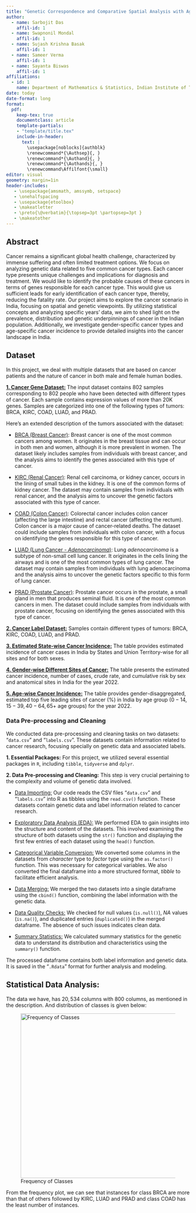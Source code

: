 ```yaml
---
title: "Genetic Correspondence and Comparative Spatial Analysis with Age and Gender Specification of ICMR Data on Cancer Incidence in India"
author:
  - name: Sarbojit Das
    affil-id: 1
  - name: Swapnonil Mondal
    affil-id: 1
  - name: Sujash Krishna Basak
    affil-id: 1 
  - name: Sameer Verma
    affil-id: 1
  - name: Sayanta Biswas
    affil-id: 1
affiliations:
  - id: 1
    name: Department of Mathematics & Statistics, Indian Institute of Technology Kanpur, India
date: today
date-format: long
format: 
  pdf:
    keep-tex: true
    documentclass: article
    template-partials: 
    - "template/title.tex"
    include-in-header:
      text: |
        \usepackage[noblocks]{authblk}
        \renewcommand*{\Authsep}{, }
        \renewcommand*{\Authand}{, }
        \renewcommand*{\Authands}{, }
        \renewcommand\Affilfont{\small}
editor: visual
geometry: margin=1in
header-includes:
   - \usepackage{amsmath, amssymb, setspace}
   - \onehalfspacing
   - \usepackage{etoolbox} 
   - \makeatletter 
   - \preto{\@verbatim}{\topsep=3pt \partopsep=3pt } 
   - \makeatother
---
```


## Abstract

Cancer remains a significant global health challenge, characterized by immense suffering and often limited treatment options. We focus on analyzing genetic data related to five common cancer types. Each cancer type presents unique challenges and implications for diagnosis and treatment. We would like to identify the probable causes of these cancers in terms of genes responsible for each cancer type. This would give us sufficient leads for early identification of each cancer type, thereby, reducing the fatality rate. Our project aims to explore the cancer scenario in India, focusing on spatial and genetic viewpoints. By utilizing statistical concepts and analyzing specific years' data, we aim to shed light on the prevalence, distribution and genetic underpinnings of cancer in the Indian population. Additionally, we investigate gender-specific cancer types and age-specific cancer incidence to provide detailed insights into the cancer landscape in India.

## Dataset

In this project, we deal with multiple datasets that are based on cancer patients and the nature of cancer in both male and female human bodies.

[**1. Cancer Gene Dataset:**](https://www.kaggle.com/datasets/shibumohapatra/icmr-data?select=data.csv) The input dataset contains $802$ samples corresponding to $802$ people who have been detected with different types of cancer. Each sample contains expression values of more than $20$K genes. Samples are categorized into one of the following types of tumors: BRCA, KIRC, COAD, LUAD, and PRAD.

Here's an extended description of the tumors associated with the dataset:

-   [BRCA (Breast Cancer)]{.underline}: Breast cancer is one of the most common cancers among women. It originates in the breast tissue and can occur in both men and women, although it is more prevalent in women. The dataset likely includes samples from individuals with breast cancer, and the analysis aims to identify the genes associated with this type of cancer.

-   [KIRC (Renal Cancer)]{.underline}: Renal cell carcinoma, or kidney cancer, occurs in the lining of small tubes in the kidney. It is one of the common forms of kidney cancer. The dataset may contain samples from individuals with renal cancer, and the analysis aims to uncover the genetic factors associated with this type of cancer.

-   [COAD (Colon Cancer)]{.underline}: Colorectal cancer includes colon cancer (affecting the large intestine) and rectal cancer (affecting the rectum). Colon cancer is a major cause of cancer-related deaths. The dataset could include samples from individuals with colon cancer, with a focus on identifying the genes responsible for this type of cancer.

-   [LUAD (Lung Cancer - *Adenocarcinoma*)]{.underline}: Lung *adenocarcinoma* is a subtype of non-small cell lung cancer. It originates in the cells lining the airways and is one of the most common types of lung cancer. The dataset may contain samples from individuals with lung adenocarcinoma and the analysis aims to uncover the genetic factors specific to this form of lung cancer.

-   [PRAD (Prostate Cancer)]{.underline}: Prostate cancer occurs in the prostate, a small gland in men that produces seminal fluid. It is one of the most common cancers in men. The dataset could include samples from individuals with prostate cancer, focusing on identifying the genes associated with this type of cancer.

[**2. Cancer Label Dataset:**](https://www.kaggle.com/datasets/shibumohapatra/icmr-data?select=labels.csv) Samples contain different types of tumors: BRCA, KIRC, COAD, LUAD, and PRAD.

[**3. Estimated State-wise Cancer Incidence:**](https://sansad.in/getFile/loksabhaquestions/annex/1712/AU1399.pdf?source=pqals) The table provides estimated incidence of cancer cases in India by States and Union Territory-wise for all sites and for both sexes.

[**4. Gender-wise Different Sites of Cancer:**](https://www.ncbi.nlm.nih.gov/pmc/articles/PMC10231735/table/ijmr_1821_22-t001/?report=objectonly) The table presents the estimated cancer incidence, number of cases, crude rate, and cumulative risk by sex and anatomical sites in India for the year $2022$.

[**5. Age-wise Cancer Incidence:**](https://www.ncbi.nlm.nih.gov/pmc/articles/PMC10231735/table/ijmr_1821_22-t002/?report=objectonly) The table provides gender-disaggregated, estimated top five leading sites of cancer ($\%$) in India by age group ($0-14, 15-39, 40-64, 65$+ age groups) for the year $2022$.

### Data Pre-processing and Cleaning

We conducted data pre-processing and cleaning tasks on two datasets: "`data.csv`" and "`labels.csv`". These datasets contain information related to cancer research, focusing specially on genetic data and associated labels.

**1. Essential Packages:** For this project, we utilized several essential packages in `R`, including `tibble`, `tidyverse` and `dplyr`.

**2. Data Pre-processing and Cleaning:** This step is very crucial pertaining to the complexity and volume of genetic data involved.

-   [Data Importing:]{.underline} Our code reads the CSV files "`data.csv`" and "`labels.csv`" into R as tibbles using the `read.csv()` function. These datasets contain genetic data and label information related to cancer research.

-   [Exploratory Data Analysis (EDA):]{.underline} We performed EDA to gain insights into the structure and content of the datasets. This involved examining the structure of both datasets using the `str()` function and displaying the first few entries of each dataset using the `head()` function.

-   [Categorical Variable Conversion:]{.underline} We converted some columns in the datasets from *character* type to *factor* type using the `as.factor()` function. This was necessary for categorical variables. We also converted the final dataframe into a more structured format, *tibble* to facilitate efficient analysis.

-   [Data Merging:]{.underline} We merged the two datasets into a single dataframe using the `cbind()` function, combining the label information with the genetic data.

-   [Data Quality Checks:]{.underline} We checked for null values (`is.null()`), $NA$ values (`is.na()`), and duplicated entries (`duplicated()`) in the merged dataframe. The absence of such issues indicates clean data.

-   [Summary Statistics:]{.underline} We calculated summary statistics for the genetic data to understand its distribution and characteristics using the `summary()` function.

The processed dataframe contains both label information and genetic data. It is saved in the "`.Rdata`" format for further analysis and modeling.

## Statistical Data Analysis:

The data we have, has $20,534$ columns with $800$ columns, as mentioned in the description. And distribution of classes is given below:

![Frequency of Classes](Distribution%20of%20Cancer%20Types.png){fig-align="center" width="450"}

From the frequency plot, we can see that instances for class BRCA are more than that of others followed by KIRC, LUAD and PRAD and class COAD has the least number of instances.
